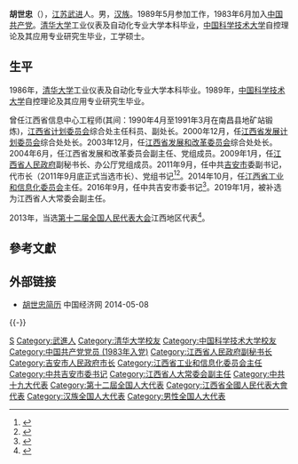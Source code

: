 '''胡世忠'''（{{bd|1963年|11月||catIdx=Hu胡}}），[[江苏|江苏]][[武进|武进]]人。男，[[汉族|汉族]]。1989年5月参加工作，1983年6月加入[[中国共产党|中国共产党]]。[[清华大学|清华大学]]工业仪表及自动化专业大学本科毕业，[[中国科学技术大学|中国科学技术大学]]自控理论及其应用专业研究生毕业，工学硕士。

==生平==
1986年，[[清华大学|清华大学]]工业仪表及自动化专业大学本科毕业。1989年，[[中国科学技术大学|中国科学技术大学]]自控理论及其应用专业研究生毕业。

曾任江西省信息中心工程师(其间：1990年4月至1991年3月在南昌县地矿站锻炼)，[[江西省计划委员会|江西省计划委员会]]综合处主任科员、副处长。2000年12月，任[[江西省发展计划委员会|江西省发展计划委员会]]综合处处长。2003年12月，任[[江西省发展和改革委员会|江西省发展和改革委员会]]综合处处长。2004年6月，任江西省发展和改革委员会副主任、党组成员。2009年1月，任[[江西省人民政府|江西省人民政府]]副秘书长、办公厅党组成员。2011年9月，任中共[[吉安市|吉安市]]委副书记，代市长（2011年9月底正式当选市长）、党组书记<ref>{{cite web|accessdate=2014-06-08|url=http://district.ce.cn/newarea/roll/201110/02/t20111002_22736004.shtml|title=胡世忠当选江西吉安市市长|publisher=中国经济网}}</ref><ref>{{cite web|accessdate=2014-07-16|url=http://district.ce.cn/zt/zlk/bg/201401/28/t20140128_2227697.shtml|title=吉安市政府工作报告 (2014年1月16日 胡世忠)|publisher=中国经济网}}</ref>。2014年10月，任[[江西省工业和信息化委员会|江西省工业和信息化委员会]]主任。2016年9月，任中共吉安市委书记<ref>{{cite web|accessdate=2016-09-11|url=http://www.thepaper.cn/newsDetail_forward_1527296|title=江西工信委主任胡世忠调任吉安市委书记，原书记王萍另有任用|publisher=澎湃新闻|archive-date=2019-02-01|archive-url=https://web.archive.org/web/20190201013809/http://www.thepaper.cn/newsDetail_forward_1527296|dead-url=no}}</ref>。2019年1月，被补选为江西省人大常委会副主任。

2013年，当选[[第十二届全国人民代表大会|第十二届全国人民代表大会]]江西地区代表<ref>{{cite news|title=全国人大代表信息-胡世忠|url= http://210.82.31.1:8084/delegate/viewDelegate.action?dbid=121152|accessdate=2013-04-05|newspaper=全国人大网|archive-url=https://web.archive.org/web/20140714153221/http://www.npc.gov.cn/delegate/viewDelegate.action?dbid=121152|archive-date=2014-07-14|dead-url=yes}}</ref>。

==參考文獻==
{{reflist}}
==外部链接==
*[http://district.ce.cn/newarea/roll/201110/02/t20111002_22736004.shtml 胡世忠简历] 中国经济网 2014-05-08

{{-}}
{{start box}}
{{s-ppo|cpc}}
{{s-before|[[王萍_(1958年)|王萍]]}}
{{s-title|[[中国共产党吉安市委员会|中国共产党吉安市委员会]]书记|2016年9月—2021年3月}}
{{s-after|[[王少玄|王少玄]]}}
{{s-gov|prc}}
{{s-before|[[吴晓军|吴晓军]]}}
{{s-title|[[江西省工业和信息化委员会|江西省工业和信息化委员会]]主任|2014年10月—2016年9月}}
{{s-after|[[杨贵平_(1963年)|杨贵平]]}}
{{s-before|[[王萍_(1958年)|王萍]]}}
{{s-title|[[吉安市人民政府|吉安市人民政府]]市长|2011年9月—2014年12月}}
{{s-after|[[王少玄|王少玄]]}}
{{end box}}
{{江西省领导人}}

{{Authority control}}
{{DEFAULTSORT:Hu胡}}
[[Category:胡姓|S]]
[[Category:武進人|Category:武進人]]
[[Category:清华大学校友|Category:清华大学校友]]
[[Category:中国科学技术大学校友|Category:中国科学技术大学校友]]
[[Category:中国共产党党员_(1983年入党)|Category:中国共产党党员 (1983年入党)]]
[[Category:江西省人民政府副秘书长|Category:江西省人民政府副秘书长]]
[[Category:吉安市人民政府市长|Category:吉安市人民政府市长]]
[[Category:江西省工业和信息化委员会主任|Category:江西省工业和信息化委员会主任]]
[[Category:中共吉安市委书记|Category:中共吉安市委书记]]
[[Category:江西省人大常委会副主任|Category:江西省人大常委会副主任]]
[[Category:中共十九大代表|Category:中共十九大代表]]
[[Category:第十二屆全国人大代表|Category:第十二屆全国人大代表]]
[[Category:江西省全國人民代表大會代表|Category:江西省全國人民代表大會代表]]
[[Category:汉族全国人大代表|Category:汉族全国人大代表]]
[[Category:男性全国人大代表|Category:男性全国人大代表]]